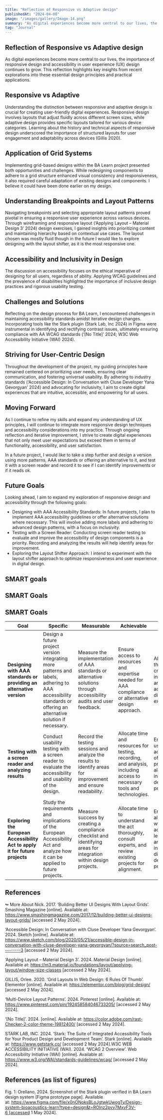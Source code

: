 ```yaml
---
title: "Reflection of Responsive vs Adaptive design"
publishedAt: "2024-04-08"
image: "/images/gallery/Image-14.png"
summary: "As digital experiences become more central to our lives, the importance of responsive design and accessibility in user experience (UX) design continues to grow with new compliances coming on the way"
tag: "Journal"
---
```


## Reflection of Responsive vs Adaptive design 

As digital experiences become more central to our lives, the importance of responsive design and accessibility in user experience (UX) design continues to grow. This reflection highlights key insights from recent explorations into these essential design principles and practical applications.

## Responsive vs Adaptive

Understanding the distinction between responsive and adaptive design is crucial for creating user-friendly digital experiences. Responsive design involves layouts that adjust fluidly across different screen sizes, while adaptive design provides specific layouts tailored for various device categories. Learning about the history and technical aspects of responsive design underscored the importance of structured layouts for user engagement and adaptability across devices (Gillis 2020).

## Application of Grid Systems

Implementing grid-based designs within the BA Learn project presented both opportunities and challenges. While redesigning components to adhere to a grid structure enhanced visual consistency and responsiveness, it also required careful adaptation of existing designs and components. I believe it could have been done earlier on my design.

## Understanding Breakpoints and Layout Patterns

Navigating breakpoints and selecting appropriate layout patterns proved pivotal in ensuring a responsive user experience across various devices. Through wireframing and responsive layout (‘Applying Layout – Material Design 3’ 2024) design exercises, I gained insights into prioritizing content and maintaining hierarchy based on contextual use cases. The layout chosen was mostly fluid though in the future I would like to explore designing with the layout shifter, as it is the most responsive one.

## Accessibility and Inclusivity in Design

The discussion on accessibility focuses on the ethical imperative of designing for all users, regardless of ability. Applying WCAG guidelines and the prevalence of disabilities highlighted the importance of inclusive design practices and rigorous usability testing.

## Challenges and Solutions

Reflecting on the design process for BA Learn, I encountered challenges in maintaining accessibility standards amidst iterative design changes. Incorporating tools like the Stark plugin (Stark Lab, Inc 2024) in Figma were instrumental in identifying and rectifying contrast issues, ultimately ensuring compliance with AA WCAG standards (‘[No Title]’ 2024; W3C Web Accessibility Initiative (WAI) 2024).

## Striving for User-Centric Design

Throughout the development of the project, my guiding principles have remained centered on prioritizing user needs, ensuring clear communication, and fostering universal usability. By adhering to industry standards (‘Accessible Design: In Conversation with Cluse Developer Yana Gevorgyan’ 2024) and advocating for inclusivity, I aim to create digital experiences that are intuitive, accessible, and empowering for all users.

## Moving Forward

As I continue to refine my skills and expand my understanding of UX principles, I will continue to integrate more responsive design techniques and accessibility considerations into my practice. Through ongoing reflection and iterative improvement, I strive to create digital experiences that not only meet user expectations but exceed them in terms of functionality, accessibility, and user satisfaction.

In a future project, I would like to take a step further and design a version using more patterns, AAA standards or offering an alternative to it, and test it with a screen reader and record it to see if I can identify improvements or if it reads ok.

## Future Goals

Looking ahead, I aim to expand my exploration of responsive design and accessibility through the following goals:

- Designing with AAA Accessibility Standards: In future projects, I plan to implement AAA accessibility guidelines or offer alternative solutions where necessary. This will involve adding more labels and adhering to advanced design patterns, with a focus on inclusivity.
- Testing with a Screen Reader: Conducting screen reader testing to evaluate and improve the accessibility of design components is a priority. Recording and analyzing the results will help identify areas for improvement.
- Exploring the Layout Shifter Approach: I intend to experiment with the layout shifter approach to optimize responsiveness and user experience in digital design.

## SMART goals

## SMART Goals

## SMART Goals

| **Goal** | **Specific** | **Measurable** | **Achievable** | **Relevant** | **Time-Bound** |
|---------|-------------|---------------|---------------|--------------|---------------|
| **Designing with AAA standards or providing an alternative version** | Design a future project version integrating more patterns and labels, adhering to AAA accessibility standards or offering an alternative solution if necessary. | Measure the implementation of AAA standards or alternative solutions through accessibility audits and user feedback. | Ensure access to resources and expertise needed for AAA compliance or alternative design approach. | Align with the goal of creating inclusive and accessible digital experiences. | Set a deadline for completion of the design phase and implementation (next project). |
| **Testing with a screen reader and analyzing results** | Conduct usability testing with a screen reader to evaluate the accessibility and usability of the design. | Record the testing sessions and analyze the results to identify areas for improvement and ensure readability. | Allocate time and resources for testing, recording, and analysis, including access to necessary tools and technologies. | Enhance the usability and accessibility of the project, aligning with inclusive design principles. | Set a deadline for completing the testing phase and analyzing results (next project). |
| **Exploring the European Accessibility Act to apply it for future projects** | Study the requirements and implications of the European Accessibility Act and analyze how it can be applied to future projects. | Measure success by creating a compliance checklist and identifying areas for integration within design projects. | Allocate time to understand the act thoroughly, consult experts, and review existing projects for alignment. | Ensure alignment with accessibility legislation and promote inclusive digital design practices. | Set a deadline to complete the exploration phase and create a compliance strategy (next project). |

## References

↬ More About Nick. 2017. ‘Building Better UI Designs With Layout Grids’. Smashing Magazine [online]. Available at: https://www.smashingmagazine.com/2017/12/building-better-ui-designs-layout-grids/ [accessed 2 May 2024].

‘Accessible Design: In Conversation with Cluse Developer Yana Gevorgyan’. 2024. Sketch [online]. Available at: https://www.sketch.com/blog/2020/05/21/accessible-design-in-conversation-with-cluse-developer-yana-gevorgyan/?source=search_post---------3 [accessed 2 May 2024].

‘Applying Layout – Material Design 3’. 2024. Material Design [online]. Available at: https://m3.material.io/foundations/layout/applying-layout/window-size-classes [accessed 2 May 2024].

GILLIS, Orlee. 2020. ‘Grid Layouts In Web Design: 6 Rules Of Thumb’. Elementor [online]. Available at: https://elementor.com/blog/grid-design/ [accessed 2 May 2024].

‘Multi-Device Layout Patterns’. 2024. Pinterest [online]. Available at: https://www.pinterest.com/pin/192458584046733205/ [accessed 2 May 2024].

‘[No Title]’. 2024. [online]. Available at: https://color.adobe.com/rast-Checker-2-color-theme-19812400/ [accessed 2 May 2024].

STARK LAB, INC. 2024. ‘Stark: The Suite of Integrated Accessibility Tools for Your Product Design and Development Team’. Stark [online]. Available at: https://www.getstark.co/ [accessed 2 May 2024].W3C WEB ACCESSIBILITY INITIATIVE (WAI). 2024. ‘WCAG 2 Overview’. Web Accessibility Initiative (WAI) [online]. Available at: https://www.w3.org/WAI/standards-guidelines/wcag/ [accessed 2 May 2024].

## References (as list of figures)

Fig. 1: Orellano, 2024. Screenshot of the Stark plugin verified in BA Learn design system [Figma prototype page]. Available at: https://www.figma.com/file/x0nONoksBLoJgtwkUwogTy/Design-system-bioacoustics-learn?type=design&t=ROlnz2pvy7MxvF3V-6 [accessed 1 May 2024].


